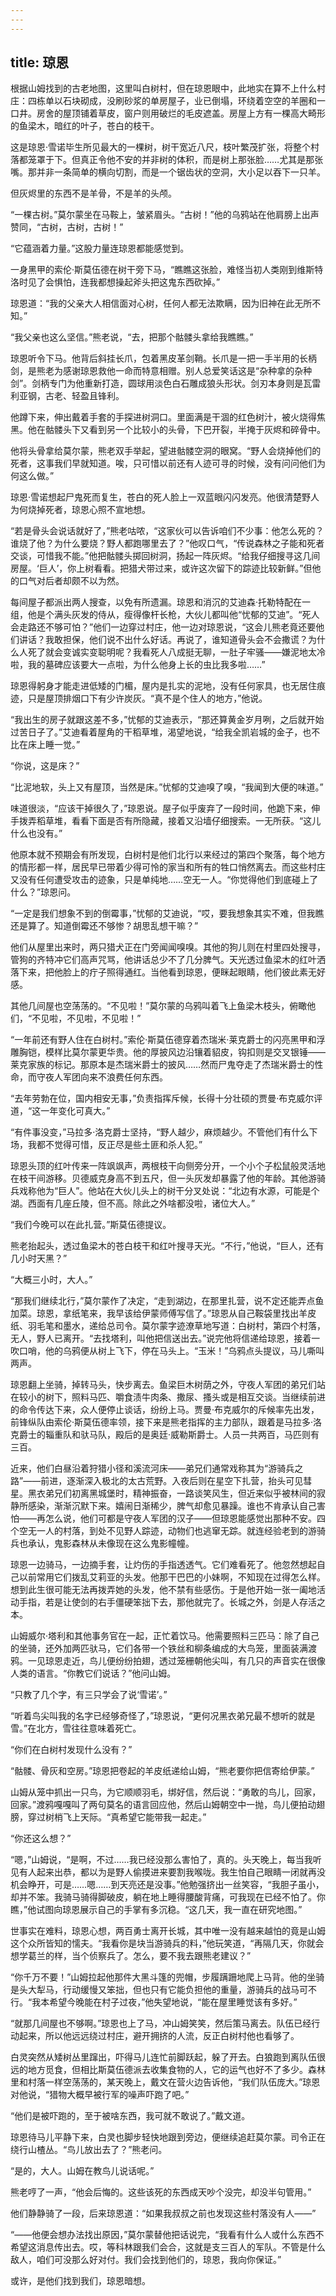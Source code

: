 ```yaml
---
---
---
```

title: 琼恩
---




根据山姆找到的古老地图，这里叫白树村，但在琼恩眼中，此地实在算不上什么村庄：四栋单以石块砌成，没刷砂浆的单房屋子，业已倒塌，环绕着空空的羊圈和一口井。房舍的屋顶铺着草皮，窗户则用破烂的毛皮遮盖。房屋上方有一棵高大畸形的鱼梁木，暗红的叶子，苍白的枝干。

这是琼恩·雪诺毕生所见最大的一棵树，树干宽近八尺，枝叶繁茂扩张，将整个村落都笼罩于下。但真正令他不安的并非树的体积，而是树上那张脸……尤其是那张嘴。那并非一条简单的横向切割，而是一个锯齿状的空洞，大小足以吞下一只羊。

但灰烬里的东西不是羊骨，不是羊的头颅。

“一棵古树。”莫尔蒙坐在马鞍上，皱紧眉头。“古树！”他的乌鸦站在他肩膀上出声赞同，“古树，古树，古树！”

“它蕴涵着力量。”这股力量连琼恩都能感觉到。

一身黑甲的索伦·斯莫伍德在树干旁下马，“瞧瞧这张脸，难怪当初人类刚到维斯特洛时见了会惧怕，连我都想操起斧头把这鬼东西砍掉。”

琼恩道：“我的父亲大人相信面对心树，任何人都无法欺瞒，因为旧神在此无所不知。”

“我父亲也这么坚信。”熊老说，“去，把那个骷髅头拿给我瞧瞧。”

琼恩听令下马。他背后斜挂长爪，包着黑皮革剑鞘。长爪是一把一手半用的长柄剑，是熊老为感谢琼恩救他一命而特意相赠。别人总爱笑话这是“杂种拿的杂种剑”。剑柄专门为他重新打造，圆球用淡色白石雕成狼头形状。剑刃本身则是瓦雷利亚钢，古老、轻盈且锋利。

他蹲下来，伸出戴着手套的手探进树洞口。里面满是干涸的红色树汁，被火烧得焦黑。他在骷髅头下又看到另一个比较小的头骨，下巴开裂，半掩于灰烬和碎骨中。

他将头骨拿给莫尔蒙，熊老双手举起，望进骷髅空洞的眼窝。“野人会烧掉他们的死者，这事我们早就知道。唉，只可惜以前还有人迹可寻的时候，没有问问他们为何这么做。”

琼恩·雪诺想起尸鬼死而复生，苍白的死人脸上一双蓝眼闪闪发亮。他很清楚野人为何烧掉死者，琼恩心照不宣地想。

“若是骨头会说话就好了，”熊老咕哝，“这家伙可以告诉咱们不少事：他怎么死的？谁烧了他？为什么要烧？野人都跑哪里去了？”他叹口气，“传说森林之子能和死者交谈，可惜我不能。”他把骷髅头掷回树洞，扬起一阵灰烬。“给我仔细搜寻这几间房屋。‘巨人’，你上树看看。把猎犬带过来，或许这次留下的踪迹比较新鲜。”但他的口气对后者却颇不以为然。

每间屋子都派出两人搜查，以免有所遗漏。琼恩和消沉的艾迪森·托勒特配在一组，他是个满头灰发的侍从，瘦得像杆长枪，大伙儿都叫他“忧郁的艾迪”。“死人会走路还不够可怕？”他们一边穿过村庄，他一边对琼恩说，“这会儿熊老竟还要他们讲话？我敢担保，他们说不出什么好话。再说了，谁知道骨头会不会撒谎？为什么人死了就会变诚实变聪明呢？我看死人八成挺无聊，一肚子牢骚——嫌泥地太冷啦，我的墓碑应该要大一点啦，为什么他身上长的虫比我多啦……”

琼恩得躬身才能走进低矮的门楣，屋内是扎实的泥地，没有任何家具，也无居住痕迹，只是屋顶排烟口下有少许炭灰。“真不是个住人的地方，”他说。

“我出生的房子就跟这差不多，”忧郁的艾迪表示，“那还算黄金岁月咧，之后就开始过苦日子了。”艾迪看着屋角的干稻草堆，渴望地说，“给我全凯岩城的金子，也不比在床上睡一觉。”

“你说，这是床？”

“比泥地软，头上又有屋顶，当然是床。”忧郁的艾迪嗅了嗅，“我闻到大便的味道。”

味道很淡，“应该干掉很久了，”琼恩说。屋子似乎废弃了一段时间，他跪下来，伸手拨弄稻草堆，看看下面是否有所隐藏，接着又沿墙仔细搜索。一无所获。“这儿什么也没有。”

他原本就不预期会有所发现，白树村是他们北行以来经过的第四个聚落，每个地方的情形都一样，居民早已带着少得可怜的家当和所有的牲口悄然离去。而这些村庄又没有任何遭受攻击的迹象，只是单纯地……空无一人。“你觉得他们到底碰上了什么？”琼恩问。

“一定是我们想象不到的倒霉事，”忧郁的艾迪说，“哎，要我想象其实不难，但我瞧还是算了。知道倒霉还不够惨？胡思乱想干嘛？”

他们从屋里出来时，两只猎犬正在门旁闻闻嗅嗅。其他的狗儿则在村里四处搜寻，管狗的齐特冲它们高声咒骂，他讲话总少不了几分脾气。天光透过鱼梁木的红叶洒落下来，把他脸上的疔子照得通红。当他看到琼恩，便眯起眼睛，他们彼此素无好感。

其他几间屋也空荡荡的。“不见啦！”莫尔蒙的乌鸦叫着飞上鱼梁木枝头，俯瞰他们，“不见啦，不见啦，不见啦！”

“一年前还有野人住在白树村。”索伦·斯莫伍德穿着杰瑞米·莱克爵士的闪亮黑甲和浮雕胸铠，模样比莫尔蒙更华贵。他的厚披风边沿镶着貂皮，钩扣则是交叉银锤——莱克家族的标记。那原本是杰瑞米爵士的披风……然而尸鬼夺走了杰瑞米爵士的性命，而守夜人军团向来不浪费任何东西。

“去年劳勃在位，国内相安无事，”负责指挥斥候，长得十分壮硕的贾曼·布克威尔评道，“这一年变化可真大。”

“有件事没变，”马拉多·洛克爵士坚持，“野人越少，麻烦越少。不管他们有什么下场，我都不觉得可惜，反正尽是些土匪和杀人犯。”

琼恩头顶的红叶传来一阵飒飒声，两根枝干向侧旁分开，一个小个子松鼠般灵活地在枝干间游移。贝德威克身高不到五尺，但一头灰发却暴露了他的年龄。其他游骑兵戏称他为“巨人”。他站在大伙儿头上的树干分叉处说：“北边有水源，可能是个湖。西面有几座丘陵，但不高。除此之外啥都没啦，诸位大人。”

“我们今晚可以在此扎营。”斯莫伍德提议。

熊老抬起头，透过鱼梁木的苍白枝干和红叶搜寻天光。“不行，”他说，“巨人，还有几小时天黑？”

“大概三小时，大人。”

“那我们继续北行，”莫尔蒙作了决定，“走到湖边，在那里扎营，说不定还能弄点鱼加菜。琼恩，拿纸笔来，我早该给伊蒙师傅写信了。”琼恩从自己鞍袋里找出羊皮纸、羽毛笔和墨水，递给总司令。莫尔蒙字迹潦草地写道：白树村，第四个村落，无人，野人已离开。“去找塔利，叫他把信送出去。”说完他将信递给琼恩，接着一吹口哨，他的乌鸦便从树上飞下，停在马头上。“玉米！”乌鸦点头提议，马儿嘶叫两声。

琼恩翻上坐骑，掉转马头，快步离去。鱼梁巨木树荫之外，守夜人军团的弟兄们站在较小的树下，照料马匹、嚼食渍牛肉条、撒尿、搔头或是相互交谈。当继续前进的命令传达下来，众人便停止谈话，纷纷上马。贾曼·布克威尔的斥候率先出发，前锋纵队由索伦·斯莫伍德率领，接下来是熊老指挥的主力部队，跟着是马拉多·洛克爵士的辎重队和驮马队，殿后的是奥廷·威勒斯爵士。人员一共两百，马匹则有三百。

近来，他们白昼沿着狩猎小径和溪流河床——弟兄们通常戏称其为“游骑兵之路”——前进，逐渐深入极北的太古荒野。入夜后则在星空下扎营，抬头可见彗星。黑衣弟兄们初离黑城堡时，精神振奋，一路谈笑风生，但近来似乎被林间的寂静所感染，渐渐沉默下来。嬉闹日渐稀少，脾气却愈见暴躁。谁也不肯承认自己害怕——再怎么说，他们可都是守夜人军团的汉子——但琼恩能感觉出那种不安。四个空无一人的村落，到处不见野人踪迹，动物们也逃窜无踪。就连经验老到的游骑兵也承认，鬼影森林从未像现在这么鬼影幢幢。

琼恩一边骑马，一边摘手套，让灼伤的手指透透气。它们难看死了。他忽然想起自己以前常用它们拨乱艾莉亚的头发。他那干巴巴的小妹啊，不知现在过得怎么样。想到此生很可能无法再拨弄她的头发，他不禁有些感伤。于是他开始一张一阖地活动手指，若是让使剑的右手僵硬笨拙下去，那他就完了。长城之外，剑是人存活之本。

山姆威尔·塔利和其他事务官在一起，正忙着饮马。他需要照料三匹马：除了自己的坐骑，还外加两匹驮马，它们各带一个铁丝和柳条编成的大鸟笼，里面装满渡鸦。一见琼恩走近，鸟儿便纷纷拍翅，透过笼栅朝他尖叫，有几只的声音实在很像人类的语言。“你教它们说话？”他问山姆。

“只教了几个字，有三只学会了说‘雪诺’。”

“听着鸟尖叫我的名字已经够奇怪了，”琼恩说，“更何况黑衣弟兄最不想听的就是雪。”在北方，雪往往意味着死亡。

“你们在白树村发现什么没有？”

“骷髅、骨灰和空房。”琼恩把卷起的羊皮纸递给山姆，“熊老要你把信寄给伊蒙。”

山姆从笼中抓出一只鸟，为它顺顺羽毛，绑好信，然后说：“勇敢的鸟儿，回家，回家。”渡鸦嘎嘎叫了两句莫名的语言回应他，然后山姆朝空中一抛，鸟儿便拍动翅膀，穿过树梢飞上天际。“真希望它能带我一起走。”

“你还这么想？”

“嗯，”山姆说，“是啊，不过……我已经没那么害怕了，真的。头天晚上，每当我听见有人起来出恭，都以为是野人偷摸进来要割我喉咙。我生怕自己眼睛一闭就再没机会睁开，可是……嗯……到天亮还是没事。”他勉强挤出一丝笑容，“我胆子虽小，却并不笨。我骑马骑得脚破皮，躺在地上睡得腰酸背痛，可我现在已经不怕了。你瞧，”他试图向琼恩展示自己的手掌有多沉稳。“这几天，我一直在研究地图。”

世事实在难料，琼恩心想，两百勇士离开长城，其中唯一没有越来越怕的竟是山姆这个众所皆知的懦夫。“我看你是块当游骑兵的料，”他玩笑道，“再隔几天，你就会想学葛兰的样，当个侦察兵了。怎么，要不我去跟熊老建议？”

“你千万不要！”山姆拉起他那件大黑斗篷的兜帽，步履蹒跚地爬上马背。他的坐骑是头大犁马，行动缓慢又笨拙，但也只有它能负担他的重量，游骑兵的战马可不行。“我本希望今晚能在村子过夜，”他失望地说，“能在屋里睡觉该有多好。”

“就那几间屋也不够啊。”琼恩也上了马，冲山姆笑笑，然后策马离去。队伍已经行动起来，所以他远远绕过村庄，避开拥挤的人流，反正白树村他也看够了。

白灵突然从矮树丛里蹿出，吓得马儿连忙前脚跃起，躲了开去。白狼跑到离队伍很远的地方觅食，但相比斯莫伍德派去收集食物的人，它的运气也好不了多少。森林里和村落一样空荡荡的，某天晚上，戴文在营火边告诉他，“我们队伍庞大。”琼恩对他说，“猎物大概早被行军的噪声吓跑了吧。”

“他们是被吓跑的，至于被啥东西，我可就不敢说了。”戴文道。

琼恩待马儿平静下来，白灵也脚步轻快地跟到旁边，便继续追赶莫尔蒙。司令正在绕行山楂丛。“鸟儿放出去了？”熊老问。

“是的，大人。山姆在教鸟儿说话呢。”

熊老哼了一声，“他会后悔的。这些该死的东西成天吵个没完，却没半句管用。”

他们静静骑了一段，后来琼恩道：“如果我叔叔之前也发现这些村落没有人——”

“——他便会想办法找出原因，”莫尔蒙替他把话说完，“我看有什么人或什么东西不希望这消息传出去。哎，等科林跟我们会合，这就是支三百人的军队。不管是什么敌人，咱们可没那么好对付。我们会找到他们的，琼恩，我向你保证。”

或许，是他们找到我们，琼恩暗想。
